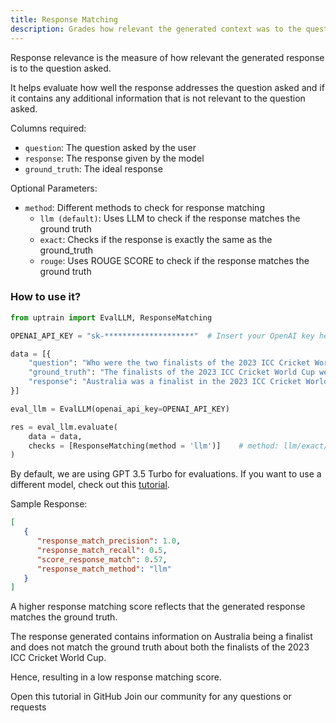 ```yaml
---
title: Response Matching
description: Grades how relevant the generated context was to the question specified.
---
```


Response relevance is the measure of how relevant the generated response is to the question asked. 

It helps evaluate how well the response addresses the question asked and if it contains any additional information that is not relevant to the question asked.

Columns required:
- `question`: The question asked by the user
- `response`: The response given by the model
- `ground_truth`: The ideal response

Optional Parameters:
- `method`: Different methods to check for response matching
    * `llm (default)`: Uses LLM to check if the response matches the ground truth 
    * `exact`: Checks if the response is exactly the same as the ground_truth
    * `rouge`: Uses ROUGE SCORE to check if the response matches the ground truth

### How to use it?

```python
from uptrain import EvalLLM, ResponseMatching

OPENAI_API_KEY = "sk-********************"  # Insert your OpenAI key here

data = [{
    "question": "Who were the two finalists of the 2023 ICC Cricket World Cup?",
    "ground_truth": "The finalists of the 2023 ICC Cricket World Cup were India and Australia.",
    "response": "Australia was a finalist in the 2023 ICC Cricket World Cup."
}]

eval_llm = EvalLLM(openai_api_key=OPENAI_API_KEY)

res = eval_llm.evaluate(
    data = data,
    checks = [ResponseMatching(method = 'llm')]    # method: llm/exact/rouge
)
```
<Info>By default, we are using GPT 3.5 Turbo for evaluations. If you want to use a different model, check out this [tutorial](https://github.com/uptrain-ai/uptrain/blob/main/examples/open_source_evaluator_tutorial.ipynb).</Info>

Sample Response:
```json
[
   {
      "response_match_precision": 1.0,
      "response_match_recall": 0.5,
      "score_response_match": 0.57,
      "response_match_method": "llm"
   }
]
```
<Note>A higher response matching score reflects that the generated response matches the ground truth.</Note>

The response generated contains information on Australia being a finalist and does not match the ground truth about both the finalists of the 2023 ICC Cricket World Cup.

Hence, resulting in a low response matching score.

<CardGroup cols={2}>
  <Card
    title="Tutorial"
    href="https://github.com/uptrain-ai/uptrain/blob/main/examples/checks/compare_ground_truth/matching.ipynb"
    icon="github"
    color="#808080"
  >
    Open this tutorial in GitHub
  </Card>
  <Card
    title="Have Questions?"
    href="https://join.slack.com/t/uptraincommunity/shared_invite/zt-1yih3aojn-CEoR_gAh6PDSknhFmuaJeg"
    icon="slack"
    color="#808080"
  >
    Join our community for any questions or requests
  </Card>
</CardGroup>